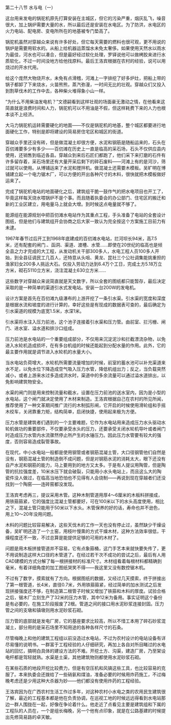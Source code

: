

第二十八节 水与电（一）

这台用来发电的锅驼机原先打算安装在主城区，但它的污染严重，烟灰乱飞，噪音很大，加上锅炉需要大量的水，所以最后还是安装在水电区。为了防洪，水电区的火力电站、配电房、变电所所在的地基被专门垫高了。

锅驼机虽然对穿越众来说有许多好处，但它每天需要的燃料也很可观，更不用说的锅炉是需要用软水的。从船上给机器运蒸馏水未免太奢侈。如果使用天然水以雨水为最佳，河水也可以凑合，但是最好经过软化处理，罗铎说他可以做栲胶来进行水质软化，不过一时间没地方给他找原料。最后王洛宾根据在农村的经验，说可以用烧过的开水代用。

给这个庞然大物烧开水，未免有点滑稽，河滩上一字排挖了好多炉灶，把船上带的锅子都卸了下来烧水，火苗熊熊，蒸汽弥漫，一时间无比的壮观。穿越众们又投入到割草伐木的工作中去，各种柴火堆得象小山一样。

“为什么不用柴油发电机？”文德嗣看到这样壮观的场面豪无激动之情，在他看来这简直就是浪费时间和人力，锅驼机可以不用油是不假，但这样耗费下来的人力也根本谈不上经济。

大马力锅驼机运转需要硬化的地面――不仅是锅驼机的地基，整个城区都要进行地面硬化工作，特别是即将建设的简易房住宅区和城区的街道。

穿越众手里还没有砖，但是做混凝土却很方便，水泥和钢筋是随船运来的，石头在百仞滩要多少有多少――百仞滩在历史上一直是临高的采石场，石头不仅供应县内使用，还销售到临近各县。穿越众到来后石匠们都跑了，他们采下来打磨的石件有许多留存着，采石场里还有大量开采后剩下的碎石废料――河滩上有的是河沙，筛过就可以使用。从博铺运来了水泥和搅拌机。做混凝土还需要木模板。吴旷明在博铺建立起一个电力锯木厂，可以方便的开出各种尺寸的木料，很快就把木模板做好运来了。

完成了锅驼机电站的地面硬化之后，建筑组干脆一鼓作气的把水电项目也开工了，毕竟这样每天烧水喂锅炉不是个事。而且随着执委会的办公部门、住宅区的搬迁和新的工业区建立，用电量马上就会大增。到时候这点电量就不够了。

能源组在能源规划中把百仞滩水电站作为其重点工程，手头准备了电站的全套设计图纸，但是他们与建筑组开会协商之后大家一致认为完全按这个方案施工目前力有未逮。

1967年春节过后开工到1968年底建成的百仞滩水电站，拦河坝长94米，高7.5米，还有配套的闸门.、函洞、渠道、渡槽、水管……即使在20世纪的临高也是倾全县之力才完成的大工程，从发动机关干部300多人，水电工程人员100多人开始，到全县征调民工几百人，还特意从头咀、黄龙、昆社三个公社调集能挑重担的渔家妇女200多人挑运大石。仅投入劳动力达到6.4万个工日，完成土方5.18万立方米，砌石5110立方米，浇注混凝土630立方米……

这些数字对穿越众来说简直就是天文数字，所以全套的图纸都只能暂存，最后决定采取的是一种简单的渠道引水式发电站。安装一台200W的发电机。

设计方案是首先在百仞滩九级瀑布的上游开挖了一条引水渠。引水渠的宽度和深度是根据水流和坡度的进行计算的，幸好这些是有现成的数据表可查的，最后确定为引水渠道的规模为底宽1.5米，水深1米。

引水渠将水注入压力前池，这个池子连接着引水渠和压力管。由前室、拦污栅、闸门、进水室、溢水道和排沙口组成。

压力前池是水电站的一个重要组成部分，不仅用来沉淀泥沙和拦截漂流杂物，以免进入水轮机造成损坏，在有多台机组的时候还能起到分配水量的作用。此外，它的最主要作用就是调节进入水轮机的水量大小。

当水电站负荷增大，水轮机所需要流量增加的时候，前室的蓄水池可以补充渠道来水不足，以免水位下降造成空气吸入压力水管，降低机组出力；反之，当负载突然减小，或者上游来水过多造成洪水时，渠道中的多余流量可以通过溢水道排出，以免影响建筑物安全。

水渠的闸门则是用来控制流量和截水，设置在压力前池的送水室内，因为是小型的水电站，这个闸门就决定使用了木材来制造。王洛宾根据自己在农村的所见所闻，推荐使用了一种文革期间推广流行的木制弧形闸，它开启的时候使用滑轮组和手摇木绞车，关闭靠重力矩，结构简单，启闭快捷，使用起来极为方便。

压力水管是建筑者们遇到的一个主要难题，它作为水电站用来造成压力水头驱动水轮机做功的重要部件，不仅要承受水头的压力，还要承受关闭水轮机导叶或者闸门时造成压力水管内水流骤然停止所产生的水锤压力。因此压力水管要有较大的强度，否则容易造成裂管事故。

在现代，中小水电站一般都是使用钢管或者钢筋混凝土管，大口径钢管他们自然是没有，钢筋混凝土管的制造倒不成问题，但是对钢筋水泥的消耗太大，眼下还没有自产水泥和钢筋的能力，马上要用到的地方又太多。于是有人提议用陶管，但是陶管的抗拉强度差，10米水压下就会破裂，只能用小水头电站上，而且这么大的陶瓷件没人做过，在临高当地恐怕也不见得有人会烧制――再说到现在穿越者们还没找到一个陶窑――连砖窑都没发现。

王洛宾考虑再三，提议采用木管。这种木制管道用厚4～6厘米的木板料拼接成，用铁箍箍紧，它的强度比混凝土管都要好，可在100米以下的水头高度使用，相比之下，混凝土管只能用于50米以下水头。木管保养的好的话，寿命也并不逊色，用上10～20年没用问题。

木料的问题比较容易解决，这些天伐木的工作一天也没有停止过，虽然缺少干燥设备，吴旷明还造了一个土窑，用枝叶慢熏的方式干燥木材，这种方法效率很低，干燥程度还不一致，不过总算是能提供足够的可用的木材了。

问题是用木板拼接管道并不容易，它有点象箍桶，这门手艺本来就快要失传了，更不用说制造这样大口径的木管道了。在经过若干次不成功的尝试之后，最后有人用CAD建模的方式分解了每一根拼接材的标准尺寸。木材组看着每根材料都精确到毫米，有着详细角度的加工图纸哭笑不得――我这里又没有数控锯木机。

不过有了数字，摸索就有了方向。根据图纸的数据，又经过几天摸索，终于拼接出了第一根管道，长4米，直径0.7米，外用铁箍箍紧，经过简单的加水测试之后发现拼接强度还不够，在制造第二根管子时候又增加了铁箍和木料的厚度。试验合格之后，锯木厂立刻生产了32米的压力木管，其中12米为备用。事实证明这个备份是有必要的，在施工阶段报废了2根。管道之间的接口用水泥砂浆连接封固。压力管之间的支墩和镇墩则用水泥砂浆石砌。

压力管的底部就是发电厂房，它的基座要求比较高，所以不惜工本用了碎石砂浆混凝土，部分用的是采石场里不知用途的各种各样尺寸的石条。

尽管梅晚上和他的建筑工程组以前没造过水电站，不过为农村设计的电站设备有详尽易懂的说明书。一群富于工程经验的人仔细研究，再加上各自对所目睹过的水电站的回忆，搞明白具体的建设方法的不难。开挖土方、沟渠，建造厂房，乃至架设电杆都是驾轻就熟。水渠是土渠，其他建筑物则都使用水泥砂浆石砌。

在某些石质的地段开挖比较费力，但是有空压机和风镐这些工具，也比较容易的克服了。本来执委会还拨给了一些硝氨和煤油，准备必要的时候用炸药施工，不过梅晚考虑还是少用这种大杀器为妙――他们都没有使用炸药的工程经验。

王洛宾因为在广西农村生活工作过多年，对这种农村小水电之类的农用民生建筑很了解，最近的工程基本都是他在负责协调，在巡视工地的时候远远得看到水电站那边一群人围拢在一起，好像在争论着什么。他走近了点看见主要是建筑组和下属的工程队的人员在，一个是组长梅晚，另一个他有点印象，就是在公路基建的时候提出先修简易路的卓天敏。

